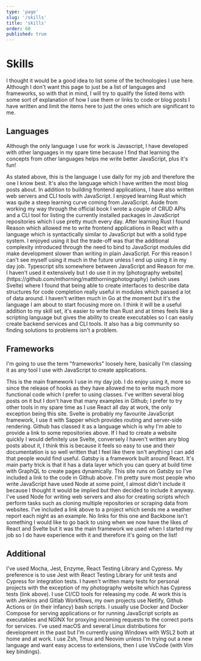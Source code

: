 ```yaml
---
type: 'page'
slug: '/skills'
title: 'skills'
order: 60
published: true
---
```


# Skills

I thought it would be a good idea to list some of the technologies I use here. Although I don't want this page to just be a list of languages and frameworks, so with that in mind, I will try to qualify the listed items with some sort of explanation of how I use them or links to code or blog posts I have written and limit the items here to just the ones which are significant to me.

## Languages

Although the only language I use for work is Javascript, I have developed with  other languages in my spare time because I find that learning the concepts from other languages helps me write better JavaScript, plus it's fun!

<TitledSection collapsible Icon={SiJavascript} title="JavaScript" github="https://github.com/mthorning?tab=repositories&q=&type=&language=javascript" blogs="/blog?tag=javascript" >
As stated above, this is the language I use daily for my job and therefore the one I know best. It's also the language which I have written the most blog posts about. In addition to building frontend applications, I have also written web servers and CLI tools with JavaScript.
</TitledSection>

<TitledSection collapsible Icon={SiRust} title="Rust" github="https://github.com/mthorning?tab=repositories&q=&type=&language=rust" blogs="/blog?tag=rust" >
I enjoyed learning Rust which was quite a steep learning curve coming from JavaScript. Aside from working my way through the official book I wrote a couple of CRUD APIs and a CLI tool for listing the currently installed packages in JavaScript repositories which I use pretty much every day.
</TitledSection>

<TitledSection collapsible Icon={SiReason} title="Reason" github="https://github.com/mthorning?tab=repositories&q=&type=&language=reason" blogs="/blog?tag=reason" >
After learning Rust I found Reason which allowed me to write frontend applications in React with a language which is syntactically similar to JavaScript but with a solid type system. I enjoyed using it but the trade-off was that the additional complexity introduced through the need to bind to JavaScript modules did make development slower than writing in plain JavaScript. For this reason I can't see myself using it much in the future unless I end up using it in my day job.
</TitledSection>

<TitledSection collapsible Icon={SiTypescript} title="Typescript" github="https://github.com/mthorning?tab=repositories&q=&type=&language=typescript">
Typescript sits somewhere between JavaScript and Reason for me. I haven't used it extensively but I do use it in my [photography website](https://github.com/mthorning/mattthorningphotography) (which uses Svelte) where I found that being able to create interfaces to describe data structures for code completion really useful in modules which passed a lot of data around.
</TitledSection>

<TitledSection collapsible Icon={SiGo} title="Go" github="https://github.com/mthorning?tab=repositories&q=&type=public&language=go">
I haven't written much in Go at the moment but it's the language I am about to start focusing more on. I think it will be a useful addition to my skill set, it's easier to write than Rust and at times feels like a scripting language but gives the ability to create executables so I can easily create backend services and CLI tools. It also has a big community so finding solutions to problems isn't a problem.
</TitledSection>

## Frameworks
I'm going to use the term "frameworks" loosely here, basically I'm classing it as any tool I use with JavaScript to create applications.

<TitledSection collapsible Icon={SiReact} title="React" blogs="/blog?tag=react">
This is the main framework I use in my day job. I do enjoy using it, more so since the release of hooks as they have allowed me to write much more functional code which I prefer to using classes. I've written several blog posts on it but I don't have that many examples in Github; I prefer to try other tools in my spare time as I use React all day at work, the only exception being this site.
</TitledSection>
<TitledSection collapsible Icon={SiSvelte} title="Svelte" github="https://github.com/mthorning?tab=repositories&q=&type=&language=svelte">
Svelte is probably my favourite JavaScript framework, I use it with Sapper which provides routing and server-side rendering. Github has classed it as a language which is why I'm able to provide a link to some repositories above. If I had to create a website quickly I would definitely use Svelte, conversely I haven't written any blog posts about it, I think this is because it feels so easy to use and their documentation is so well written that I feel like there isn't anything I can add that people would find useful.
</TitledSection>
<TitledSection collapsible Icon={SiGatsby} title="Gatsby" github="https://github.com/mthorning/matt-thorning.dev">
Gatsby is a framework built around React. It's main party trick is that it has a data layer which you can query at build time with GraphQL to create pages dynamically. This site runs on Gatsby so I've included a link to the code in Github above. 
</TitledSection>
<TitledSection collapsible Icon={SiNodeDotJs} title="Node" blogs="/blog?tag=backend&tag=javascript" github="https://github.com/mthorning/weather-report">
I'm pretty sure most people who write JavaScript have used Node at some point, I almost didn't include it because I thought it would be implied but then decided to include it anyway. I've used Node for writing web servers and also for creating scripts which perform tasks such as cloning multiple repositories or scraping data from websites. I've included a link above to a project which sends me a weather report each night as an example.
</TitledSection>
<TitledSection collapsible Icon={DiBackbone} title="Backbone">
No links for this one and Backbone isn't something I would like to go back to using when we now have the likes of React and Svelte but it was the main framework we used when I started my job so I do have experience with it and therefore it's going on the list!
</TitledSection>

## Additional
<TitledSection collapsible title ="Test Frameworks" github="https://github.com/mthorning/mattthorningphotography" blogs="/blog?tag=backend&tag=testing">
I've used Mocha, Jest, Enzyme, React Testing Library and Cypress. My preference is to use Jest with React Testing Library for unit tests and Cypress for integration tests. I haven't written many tests for personal projects with the exception of my photography website which has Cypress tests (link above).
</TitledSection>

<TitledSection collapsible title="Production Environment" blogs="/blog?tag=linux&tag=tooling">
I use CI/CD tools for releasing my code. At work this is with Jenkins and Gitlab Workflows, my own projects use Netlify, Github Actions or (in their infancy) bash scripts. I usually use Docker and Docker Compose for serving applications or for running JavaScript scripts as executables and NGINX for proxying incoming requests to the correct ports for services.
</TitledSection>

<TitledSection collapsible title="Development Environment" blogs="/blog?tag=linux&tag=tooling">
I've used macOS and several Linux distributions for development in the past but I'm currently using Windows with WSL2 both at home and at work. I use Zsh, Tmux and Neovim unless I'm trying out a new language and want easy access to extensions, then I use VsCode (with Vim key bindings).
</TitledSection>
